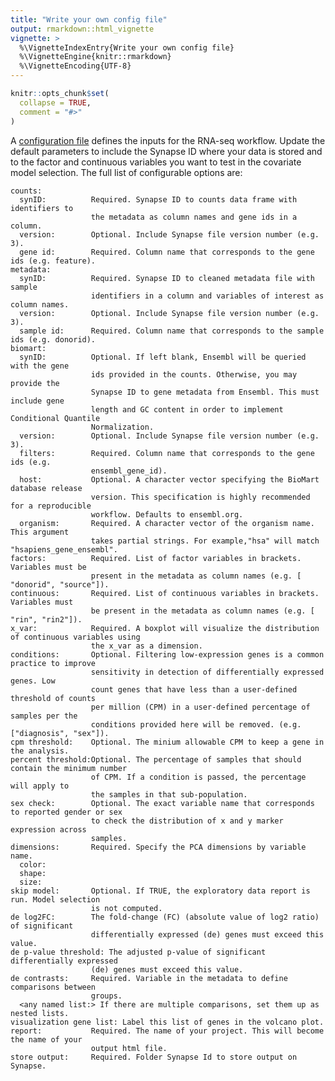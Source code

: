 ```yaml
---
title: "Write your own config file"
output: rmarkdown::html_vignette
vignette: >
  %\VignetteIndexEntry{Write your own config file}
  %\VignetteEngine{knitr::rmarkdown}
  %\VignetteEncoding{UTF-8}
---
```


```r
knitr::opts_chunk$set(
  collapse = TRUE,
  comment = "#>"
)
```

A [configuration file](https://github.com/kelshmo/sageseqr/blob/master/config.yml) defines the inputs for the RNA-seq workflow. Update the default parameters to include the Synapse ID where your data is stored and to the factor and continuous variables you want to test in the covariate model selection. The full list of configurable options are:

```
counts:
  synID:          Required. Synapse ID to counts data frame with identifiers to 
                  the metadata as column names and gene ids in a column.
  version:        Optional. Include Synapse file version number (e.g. 3).
  gene id:        Required. Column name that corresponds to the gene ids (e.g. feature).
metadata:
  synID:          Required. Synapse ID to cleaned metadata file with sample 
                  identifiers in a column and variables of interest as column names. 
  version:        Optional. Include Synapse file version number (e.g. 3).
  sample id:      Required. Column name that corresponds to the sample ids (e.g. donorid).
biomart:
  synID:          Optional. If left blank, Ensembl will be queried with the gene 
                  ids provided in the counts. Otherwise, you may provide the
                  Synapse ID to gene metadata from Ensembl. This must include gene
                  length and GC content in order to implement Conditional Quantile
                  Normalization. 
  version:        Optional. Include Synapse file version number (e.g. 3).
  filters:        Required. Column name that corresponds to the gene ids (e.g. 
                  ensembl_gene_id).
  host:           Optional. A character vector specifying the BioMart database release
                  version. This specification is highly recommended for a reproducible           
                  workflow. Defaults to ensembl.org.
  organism:       Required. A character vector of the organism name. This argument 
                  takes partial strings. For example,"hsa" will match "hsapiens_gene_ensembl".
factors:          Required. List of factor variables in brackets. Variables must be 
                  present in the metadata as column names (e.g. [ "donorid", "source"]).
continuous:       Required. List of continuous variables in brackets. Variables must 
                  be present in the metadata as column names (e.g. [ "rin", "rin2"]).
x_var:            Required. A boxplot will visualize the distribution of continuous variables using
                  the x_var as a dimension.
conditions:       Optional. Filtering low-expression genes is a common practice to improve
                  sensitivity in detection of differentially expressed genes. Low
                  count genes that have less than a user-defined threshold of counts 
                  per million (CPM) in a user-defined percentage of samples per the
                  conditions provided here will be removed. (e.g. ["diagnosis", "sex"]). 
cpm threshold:    Optional. The minium allowable CPM to keep a gene in the analysis.
percent threshold:Optional. The percentage of samples that should contain the minimum number
                  of CPM. If a condition is passed, the percentage will apply to 
                  the samples in that sub-population. 
sex check:        Optional. The exact variable name that corresponds to reported gender or sex
                  to check the distribution of x and y marker expression across
                  samples.
dimensions:       Required. Specify the PCA dimensions by variable name. 
  color:
  shape:
  size:
skip model:       Optional. If TRUE, the exploratory data report is run. Model selection
                  is not computed.
de log2FC:        The fold-change (FC) (absolute value of log2 ratio) of significant 
                  differentially expressed (de) genes must exceed this value.
de p-value threshold: The adjusted p-value of significant differentially expressed 
                  (de) genes must exceed this value.
de contrasts:     Required. Variable in the metadata to define comparisons between 
                  groups.
  <any named list:> If there are multiple comparisons, set them up as nested lists.
visualization gene list: Label this list of genes in the volcano plot.
report:           Required. The name of your project. This will become the name of your 
                  output html file.
store output:     Required. Folder Synapse Id to store output on Synapse.
```
